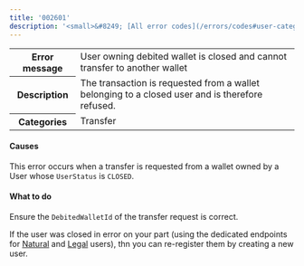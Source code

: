 ```yaml
---
title: '002601'  
description: '<small>&#8249; [All error codes](/errors/codes#user-category)</small>'
---
```

  
<table>
    <tbody>
        <tr>
            <th class="header"><strong>Error message</strong></th>
            <td class="table-content">User owning debited wallet is closed and cannot transfer to another wallet</td>
        </tr>
        <tr>
            <th class="header"><strong>Description</strong></th>
            <td class="table-content">The transaction is requested from a wallet belonging to a closed user and is therefore refused.</td>
        </tr>
        <tr>
            <th class="header"><strong>Categories</strong></th>
            <td class="table-content">  
<div class="label">Transfer</div>
</td>
        </tr>
    </tbody>
</table>  

#### Causes  

This error occurs when a transfer is requested from a wallet owned by a User whose `UserStatus` is `CLOSED`.

#### What to do  

Ensure the `DebitedWalletId` of the transfer request is correct. 

If the user was closed in error on your part (using the dedicated endpoints for [Natural](/api-reference/users/close-natural-user) and [Legal](/api-reference/users/close-legal-user) users), thn you can re-register them by creating a new user. 